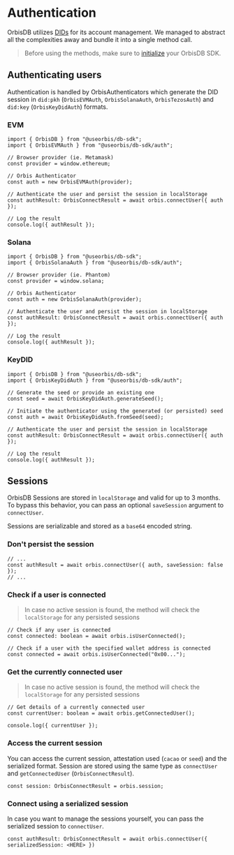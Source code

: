 # Authentication

OrbisDB utilizes [DIDs](/databases/orbisdb-managing-data/accounts) for its account management. We
managed to abstract all the complexities away and bundle it into a single method call.

> Before using the methods, make sure to [initialize](/databases/orbisdb-sdk-reference) your OrbisDB
> SDK.

## Authenticating users

Authentication is handled by OrbisAuthenticators which generate the DID session in `did:pkh`
(`OrbisEVMAuth`, `OrbisSolanaAuth`, `OrbisTezosAuth`) and `did:key` (`OrbisKeyDidAuth`) formats.

### EVM

```tsx
import { OrbisDB } from "@useorbis/db-sdk";
import { OrbisEVMAuth } from "@useorbis/db-sdk/auth";

// Browser provider (ie. Metamask)
const provider = window.ethereum;

// Orbis Authenticator
const auth = new OrbisEVMAuth(provider);

// Authenticate the user and persist the session in localStorage
const authResult: OrbisConnectResult = await orbis.connectUser({ auth });

// Log the result
console.log({ authResult });
```

### Solana

```tsx
import { OrbisDB } from "@useorbis/db-sdk";
import { OrbisSolanaAuth } from "@useorbis/db-sdk/auth";

// Browser provider (ie. Phantom)
const provider = window.solana;

// Orbis Authenticator
const auth = new OrbisSolanaAuth(provider);

// Authenticate the user and persist the session in localStorage
const authResult: OrbisConnectResult = await orbis.connectUser({ auth });

// Log the result
console.log({ authResult });
```

### KeyDID

```tsx
import { OrbisDB } from "@useorbis/db-sdk";
import { OrbisKeyDidAuth } from "@useorbis/db-sdk/auth";

// Generate the seed or provide an existing one
const seed = await OrbisKeyDidAuth.generateSeed();

// Initiate the authenticator using the generated (or persisted) seed
const auth = await OrbisKeyDidAuth.fromSeed(seed);

// Authenticate the user and persist the session in localStorage
const authResult: OrbisConnectResult = await orbis.connectUser({ auth });

// Log the result
console.log({ authResult });
```

## Sessions

OrbisDB Sessions are stored in `localStorage` and valid for up to 3 months. To bypass this behavior,
you can pass an optional `saveSession` argument to `connectUser`.

Sessions are serializable and stored as a `base64` encoded string.

### Don't persist the session

```tsx
// ...
const authResult = await orbis.connectUser({ auth, saveSession: false });
// ...
```

### Check if a user is connected

> In case no active session is found, the method will check the `localStorage` for any persisted
> sessions

```tsx
// Check if any user is connected
const connected: boolean = await orbis.isUserConnected();

// Check if a user with the specified wallet address is connected
const connected = await orbis.isUserConnected("0x00...");
```

### Get the currently connected user

> In case no active session is found, the method will check the `localStorage` for any persisted
> sessions

```tsx
// Get details of a currently connected user
const currentUser: boolean = await orbis.getConnectedUser();

console.log({ currentUser });
```

### Access the current session

You can access the current session, attestation used (`cacao` or `seed`) and the serialized format.
Session are stored using the same type as `connectUser` and `getConnectedUser`
(`OrbisConnectResult`).

```tsx
const session: OrbisConnectResult = orbis.session;
```

### Connect using a serialized session

In case you want to manage the sessions yourself, you can pass the serialized session to
`connectUser`.

```tsx
const authResult: OrbisConnectResult = await orbis.connectUser({ serializedSession: <HERE> })
```
